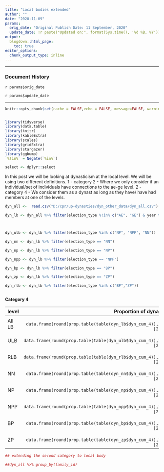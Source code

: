 ```yaml
---
title: "Local bodies extended"
author: ""
date: "2020-11-09"
params:
  orig_date: "Original Publish Date: 11 September, 2020"
  update_date: !r paste("Updated on:", format(Sys.time(), '%d %B, %Y'))
output:
  blogdown::html_page:
    toc: true
editor_options: 
  chunk_output_type: inline
---
```


---

### Document History

`r params$orig_date`

`r params$update_date`

---

```r

knitr::opts_chunk$set(cache = FALSE,echo = FALSE, message=FALSE, warning = FALSE,fig.width = 16/2, fig.height = 9/2)


library(tidyverse)
library(data.table)
library(knitr)
library(kableExtra)
library(scales)
library(gridExtra)
library(stargazer)
library(ggbump)
`%!in%` = Negate(`%in%`)

select <- dplyr::select
```

In this post we will be looking at dynasticism at the local level. We will be using two different definitions. 1 - category 2 - Where we only consider if an individual/set of individuals have connections to the ae-ge level. 2 - category 4 - We consider them as a dynast as long as they have/ have had members at one of the levels.



```r

dyn_all <-  read.csv("D:/cpr/up-dynasties/dyn_other_data/dyn_all.csv")

dyn_lb <- dyn_all %>% filter(election_type %!in% c("AE", "GE") & year >2001)



dyn_ulb <- dyn_lb %>% filter(election_type %in% c("NP", "NPP", "NN"))

dyn_nn <- dyn_lb %>% filter(election_type == "NN")

dyn_np <- dyn_lb %>% filter(election_type == "NP")

dyn_npp <- dyn_lb %>% filter(election_type == "NPP")

dyn_bp <- dyn_lb %>% filter(election_type == "BP")

dyn_zp <- dyn_lb %>% filter(election_type == "ZP")

dyn_rlb <- dyn_lb %>% filter(election_type %in% c("BP","ZP"))



```



**Category 4**

level                 Proportion of dynasts
----------------     ------------------
All LB                  `r data.frame(round(prop.table(table(dyn_lb$dyn_cum_4)),2))[2,2]`
ULB                     `r data.frame(round(prop.table(table(dyn_ulb$dyn_cum_4)),2))[2,2]`
RLB                     `r data.frame(round(prop.table(table(dyn_rlb$dyn_cum_4)),2))[2,2]`
NN                      `r data.frame(round(prop.table(table(dyn_nn$dyn_cum_4)),2))[2,2]`
NP                      `r data.frame(round(prop.table(table(dyn_np$dyn_cum_4)),2))[2,2]`
NPP                     `r data.frame(round(prop.table(table(dyn_npp$dyn_cum_4)),2))[2,2] `
BP                      `r data.frame(round(prop.table(table(dyn_bp$dyn_cum_4)),2))[2,2]`
ZP                      `r data.frame(round(prop.table(table(dyn_zp$dyn_cum_4)),2))[2,2]`


```r

## extending the second category to local body

##dyn_all %>% group_by(family_id)







```



